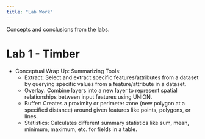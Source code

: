 ```yaml
---
title: "Lab Work"
---
```


Concepts and conclusions from the labs.

# Lab 1 - Timber

- Conceptual Wrap Up: Summarizing Tools:
  - Extract: Select and extract specific features/attributes from a dataset by querying specific values from a feature/attribute in a dataset.
  - Overlay: Combine layers into a new layer to represent spatial relationships between input features using UNION.
  - Buffer: Creates a proximity or perimeter zone (new polygon at a specified distance) around given features like points, polygons, or lines.
  - Statistics: Calculates different summary statistics like sum, mean, minimum, maximum, etc. for fields in a table.
